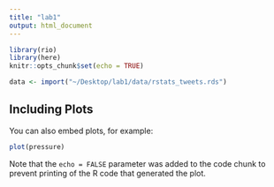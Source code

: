 ```yaml
---
title: "lab1"
output: html_document
---
```


```r
library(rio)
library(here)
knitr::opts_chunk$set(echo = TRUE)

```


```r

data <- import("~/Desktop/lab1/data/rstats_tweets.rds")

```

## Including Plots

You can also embed plots, for example:

```r
plot(pressure)
```

Note that the `echo = FALSE` parameter was added to the code chunk to prevent printing of the R code that generated the plot.

